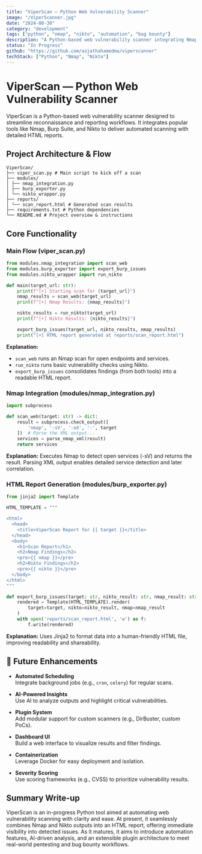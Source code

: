 ```yaml
---
title: "ViperScan – Python Web Vulnerability Scanner"
image: "/ViperScanner.jpg"
date: "2024-08-30"
category: "development"
tags: ["python", "nmap", "nikto", "automation", "bug bounty"]
description: "A Python-based web vulnerability scanner integrating Nmap and Nikto with HTML reporting. Future enhancements include automation workflows and AI-driven analysis."
status: "In Progress"
github: "https://github.com/asjathahamedma/viperscanner"
techStack: ["Python", "Nmap", "Nikto"]
---
```


# ViperScan — Python Web Vulnerability Scanner

ViperScan is a Python-based web vulnerability scanner designed to streamline reconnaissance and reporting workflows. It integrates popular tools like Nmap, Burp Suite, and Nikto to deliver automated scanning with detailed HTML reports.

## Project Architecture & Flow

```
ViperScan/
├── viper_scan.py # Main script to kick off a scan
├── modules/
│ ├── nmap_integration.py
│ ├── burp_exporter.py
│ └── nikto_wrapper.py
├── reports/
│ └── scan_report.html # Generated scan results
├── requirements.txt # Python dependencies
└── README.md # Project overview & instructions
```

## Core Functionality

### Main Flow (viper_scan.py)

```python
from modules.nmap_integration import scan_web
from modules.burp_exporter import export_burp_issues
from modules.nikto_wrapper import run_nikto

def main(target_url: str):
    print(f"[+] Starting scan for {target_url}")
    nmap_results = scan_web(target_url)
    print(f"[+] Nmap Results: {nmap_results}")

    nikto_results = run_nikto(target_url)
    print(f"[+] Nikto Results: {nikto_results}")

    export_burp_issues(target_url, nikto_results, nmap_results)
    print("[+] HTML report generated at reports/scan_report.html")
```

**Explanation:**

- `scan_web` runs an Nmap scan for open endpoints and services.
- `run_nikto` runs basic vulnerability checks using Nikto.
- `export_burp_issues` consolidates findings (from both tools) into a readable HTML report.

### Nmap Integration (modules/nmap_integration.py)

```python
import subprocess

def scan_web(target: str) -> dict:
    result = subprocess.check_output([
        'nmap', '-sV', '-oX', '-', target
    ])  # Parse the XML output...
    services = parse_nmap_xml(result)
    return services
```

**Explanation:** Executes Nmap to detect open services (-sV) and returns the result. Parsing XML output enables detailed service detection and later correlation.

### HTML Report Generation (modules/burp_exporter.py)

```python
from jinja2 import Template

HTML_TEMPLATE = """

<html>
  <head>
    <title>ViperScan Report for {{ target }}</title>
  </head>
  <body>
    <h1>Scan Report</h1>
    <h2>Nmap Findings</h2>
    <pre>{{ nmap }}</pre>
    <h2>Nikto Findings</h2>
    <pre>{{ nikto }}</pre>
  </body>
</html>
"""

def export_burp_issues(target: str, nikto_result: str, nmap_result: str):
    rendered = Template(HTML_TEMPLATE).render(
        target=target, nikto=nikto_result, nmap=nmap_result
    )
    with open('reports/scan_report.html', 'w') as f:
        f.write(rendered)
```

**Explanation:** Uses Jinja2 to format data into a human-friendly HTML file, improving readability and shareability.

## 🔮 Future Enhancements

- **Automated Scheduling**  
  Integrate background jobs (e.g., `cron`, `celery`) for regular scans.  

- **AI-Powered Insights**  
  Use AI to analyze outputs and highlight critical vulnerabilities.  

- **Plugin System**  
  Add modular support for custom scanners (e.g., DirBuster, custom PoCs).  

- **Dashboard UI**  
  Build a web interface to visualize results and filter findings.  

- **Containerization**  
  Leverage Docker for easy deployment and isolation.  

- **Severity Scoring**  
  Use scoring frameworks (e.g., CVSS) to prioritize vulnerability results.  


## Summary Write-up

ViperScan is an in-progress Python tool aimed at automating web vulnerability scanning with clarity and ease. At present, it seamlessly combines Nmap and Nikto outputs into an HTML report, offering immediate visibility into detected issues. As it matures, it aims to introduce automation features, AI-driven analysis, and an extensible plugin architecture to meet real-world pentesting and bug bounty workflows.
